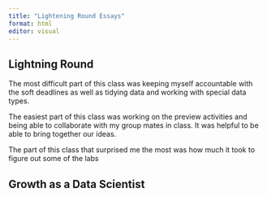 ```yaml
---
title: "Lightening Round Essays"
format: html
editor: visual
---
```


## Lightning Round

The most difficult part of this class was keeping myself accountable with the soft deadlines as well as tidying data and working with special data types.

The easiest part of this class was working on the preview activities and being able to collaborate with my group mates in class. It was helpful to be able to bring together our ideas.

The part of this class that surprised me the most was how much it took to figure out some of the labs

## Growth as a Data Scientist
